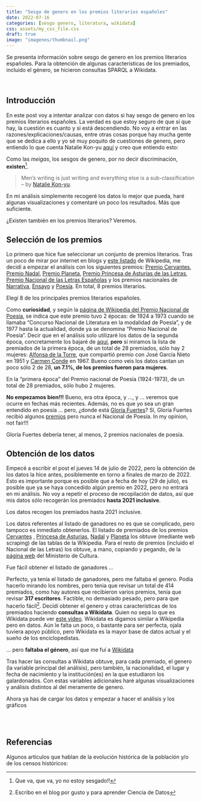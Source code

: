 ```yaml
---
title: "Sesgo de genero en los premios literarios españoles"
date: 2022-07-16
categories: [sesgo genero, literatura, wikidata]
css: assets/my_css_file.css 
draft: true
image: "imagenes/thumbnail.png"
---
```



<!-- Google tag (gtag.js) -->
<script async src="https://www.googletagmanager.com/gtag/js?id=G-917JYLBY8E"></script>
<script>
  window.dataLayer = window.dataLayer || [];
  function gtag(){dataLayer.push(arguments);}
  gtag('js', new Date());

  gtag('config', 'G-917JYLBY8E');
</script>

Se presenta información sobre sesgo de genero en los premios literarios españoles. Para la obtención de algunas características de los premiados, incluido el género, se hicieron consultas SPARQL a Wikidata.

<br>

## Introducción

En este post voy a intentar analizar con datos si hay sesgo de genero en los premios literarios españoles. La verdad es que estoy seguro de que sí que hay, la cuestión es cuanto y si está descendiendo. No voy a entrar en las razones/explicaciones/causas, entre otras cosas porque hay mucha gente que se dedica a ello y yo sé muy poquito de cuestiones de genero, pero entiendo lo que cuenta Natalie Kon-yu [aquí](https://lithub.com/on-sexism-in-literary-prize-culture/) y creo que entiendo esto:


::: column-margin
Como las *meigas*, los sesgos de genero, por no decir discriminación,  **existen**^[Que va, que va, yo no estoy sesgado!!].
:::

> Men’s writing is just writing and everything else is a sub-classification  -- by [Natalie Kon-yu](https://lithub.com/author/natalie-kon-yu/).




En mi análisis simplemente recogeré los datos lo mejor que pueda, haré algunas visualizaciones y comentaré un poco los resultados. Más que suficiente.


::: column-margin
¿Existen también en los premios literarios? Veremos.
:::

## Selección de los premios


Lo primero que hice fue seleccionar un conjunto de premios literarios. Tras un poco de mirar por internet en blogs y [este listado](https://es.wikipedia.org/wiki/Categor%C3%ADa:Premios_literarios_de_Espa%C3%B1a) de Wikipedia, me decidí a empezar el análisis con los siguientes premios:  [Premio Cervantes](https://es.wikipedia.org/wiki/Premio_Miguel_de_Cervantes),  [Premio Nadal](https://es.wikipedia.org/wiki/Premio_Nadal), [Premio Planeta](https://es.wikipedia.org/wiki/Premio_Planeta), [Premio Princesa de Asturias de las Letras](https://es.wikipedia.org/wiki/Premio_Princesa_de_Asturias_de_las_Letras), [Premio Nacional de las Letras Españolas](https://es.wikipedia.org/wiki/Premio_Nacional_de_las_Letras_Espa%C3%B1olas) y los premios nacionales de  [Narrativa](https://es.wikipedia.org/wiki/Premio_Nacional_de_Narrativa_(Espa%C3%B1a)), [Ensayo](https://es.wikipedia.org/wiki/Premio_Nacional_de_Ensayo_(Espa%C3%B1a)) y [Poesía](https://es.wikipedia.org/wiki/Premio_Nacional_de_Poes%C3%ADa_(Espa%C3%B1a)). En total, 8 premios literarios.


::: column-margin
Elegí 8 de los principales premios literarios españoles.
:::


Como **curiosidad**, y según la [página de Wikipedia del Premio Nacional de Poesía](https://es.wikipedia.org/wiki/Premio_Nacional_de_Poes%C3%ADa_(Espa%C3%B1a)), se indica que este premio tuvo 2 épocas: de 1924 a 1973 cuando se llamaba "Concurso Nacional de Literatura en la modalidad de Poesía", y de 1977 hasta la actualidad, donde ya se denomina "Premio Nacional de Poesía". Decir que en el análisis solo utilizaré los datos de la segunda época, concretamente los bajaré de [aquí](), **pero** si miramos la lista de premiados de la primera época, de un total de 28 premiados, sólo hay 2 mujeres: [Alfonsa de la Torre](https://es.wikipedia.org/wiki/Alfonsa_de_la_Torre), que compartió premio con José García Nieto en 1951 y [Carmen Conde](https://es.wikipedia.org/wiki/Carmen_Conde) en 1967. Bueno como veis los datos cantan un poco sólo 2 de 28, **un 7.1%, de los premios fueron para mujeres**.


::: column-margin
En la "primera época" del Premio nacional de Poesía (1924-1973), de un total de 28 premiados, sólo hubo 2 mujeres.
:::

**No empezamos bien!!!** Bueno, era otra época, y ..., y ... veremos que ocurre en fechas más recientes. Además, no es que yo sea un gran entendido en poesía ... pero, ¿donde está [Gloría Fuertes](https://es.wikipedia.org/wiki/Gloria_Fuertes)? Sí, Gloría Fuertes recibió algunos [premios](https://es.wikipedia.org/wiki/Gloria_Fuertes#Premios) pero nunca el Nacional de Poesía. In my opinion, not fair!!!
 
 
::: column-margin
Gloría Fuertes debería tener, al menos, 2 premios nacionales de poesía.
:::

## Obtención de los datos

Empecé a escribir el post el jueves 14 de julio de 2022, pero la obtención de los datos la hice antes, posiblemente en torno a finales de marzo de 2022. Esto es importante porque es posible que a fecha de hoy (29 de julio), es posible que ya se haya concedido algún premio en 2022, pero no entrará en mi análisis. No voy a repetir el proceso de recopilación de datos, así que mis datos sólo recogerán los premiados **hasta 2021 inclusive**.


::: column-margin
Los datos recogen los premiados hasta 2021 inclusive.
:::


Los datos referentes al listado de ganadores no es que se complicado, pero tampoco es inmediato obtenerlos. El listado de premiados de los premios [Cervantes](https://es.wikipedia.org/wiki/Premio_Miguel_de_Cervantes#Galardonados) , [Princesa de Asturias](https://es.wikipedia.org/wiki/Premio_Princesa_de_Asturias_de_las_Letras#Lista_de_galardonados), [Nadal](https://es.wikipedia.org/wiki/Premio_Nadal#ganadores_y_finalistas) y [Planeta](https://es.wikipedia.org/wiki/Premio_Planeta#Ganadores_y_finalistas) los obtuve (mediante web scraping) de las tablas de la Wikipedia. Para el resto de premios (incluido el Nacional de las Letras) los obtuve, a mano, copiando y pegando, de la [página web](https://www.culturaydeporte.gob.es/cultura/libro/premios/listado-de-premios/premios-nacionales.html) del Ministerio de Cultura.


::: column-margin
Fue fácil obtener el listado de ganadores ...
:::

Perfecto, ya tenía el listado de ganadores, pero me faltaba el genero. Podía hacerlo mirando los nombres, pero tenia que revisar un total de 414 premiados, como hay autores que recibieron varios premios, tenía que revisar **317 escritores**. Factible, no demasiado pesado, pero para que hacerlo fácil^[Escribo en el blog por gusto y para aprender Ciencia de Datos]. Decidí obtener el genero y otras características de los premiados haciendo **consultas a Wikidata**. Quien no sepa lo que es Wikidata puede ver [este video](). Wikidata es digamos similar a Wikipedia pero en datos. Aún le falta un poco, o bastante para ser perfecta, ojala tuviera apoyo público, pero Wikidata es la mayor base de datos actual y el sueño de los enciclopedistas.


::: column-margin
 ... pero **faltaba el género**, así que me fuí a [Wikidata](https://www.wikidata.org/wiki/Wikidata:Main_Page)
:::

Tras hacer las consultas a Wikidata obtuve, para cada premiado, el genero (la variable principal del análisis), pero también, la nacionalidad, el lugar y fecha de nacimiento y la institución(es) en la que estudiaron los galardonados. Con estas variables adicionales haré algunas visualizaciones y análisis distintos al del meramente de genero.


Ahora ya has de cargar los datos y empezar a hacer el análisis y los gráficos


<br><br>

## Referencias

Algunos artículos que hablan de la evolución histórica de la población y/o de los censos históricos:

::: {#refs}
:::
